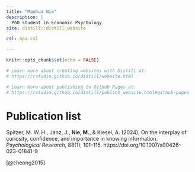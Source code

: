 ```yaml
---
title: "Maohua Nie"
description: |
  PhD student in Economic Psychology
site: distill::distill_website

csl: apa.csl

---
```


```r
knitr::opts_chunk$set(echo = FALSE)

# Learn more about creating websites with Distill at:
# https://rstudio.github.io/distill/website.html

# Learn more about publishing to GitHub Pages at:
# https://rstudio.github.io/distill/publish_website.html#github-pages

```






# **Publication list**



Spitzer, M. W. H., Janz, J., **Nie, M.**, & Kiesel, A. (2024). On the interplay of curiosity, confidence, and importance in knowing information. *Psychological Research*, 88(1), 101–115. https://doi.org/10.1007/s00426-023-01841-9


[@cheong2015]

